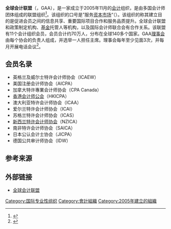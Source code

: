 '''全球会计联盟'''（{{lang|en|The Global Accounting Alliance}}，GAA），是一家成立于2005年11月的[[会计|会计]]组织，是由多国会计师团体组成的联盟组织<ref>{{Cite web|url=http://www.cicpa.org.cn/intercommunication/professional_organizations/201603/t20160325_48440.html|title=全球会计联盟（GAA）|accessdate=2018-08-06|work=www.cicpa.org.cn|archive-date=2018-08-06|archive-url=https://web.archive.org/web/20180806054721/http://www.cicpa.org.cn/intercommunication/professional_organizations/201603/t20160325_48440.html|dead-url=yes}}</ref>。该组织的口号是”服务[[资本市场|资本市场]]“（{{lang|en|Serve Capital Markets}}）。该组织的称其建立目的是促进会员之间的信息共享、重要国际项目合作和服务品质提升。全球会计联盟和政策制定机构、[[基金|基金]]托管人等机构，以及国际会计师联合会有合作关系。该联盟有11个会计组织会员，会员合计约70万人，分布在全球140多个国家。GAA[[理事会|理事会]]由每个协会的负责人组成，并选举一人担任主席。理事会每年至少见面3次，并每月开展电话会议<ref>{{Cite web|url=https://www.icas.com/about-icas/global-accounting-alliance|title=Global Accounting Alliance|accessdate=2018-08-06|last=Jenna|first=Mclauchlan,|work=www.icas.com|language=en|archive-url=https://web.archive.org/web/20180806060441/https://www.icas.com/about-icas/global-accounting-alliance|archive-date=2018-08-06|dead-url=yes}}</ref>。

==会员名录==

* 英格兰及威尔士特许会计师协会（ICAEW）
* 美国注册会计师协会（AICPA）
* 加拿大特许專業会计师协会（CPA Canada）
* [[香港会计师公会|香港会计师公会]]（HKICPA）
* 澳大利亚特许会计师协会（ICAA）
* 爱尔兰特许会计师协会（ICAI）
* 苏格兰特许会计师协会（ICAS）
* [[新西兰特许会计师协会|新西兰特许会计师协会]]（NZICA）
* 南非特许会计师协会（SAICA）
* 日本公认会计士协会（JICPA）
* 德国公共审计师协会（IDW）

==参考来源==
{{reflist}}

== 外部链接 ==

* [http://www.globalaccountingalliance.com/ 全球会计联盟]{{Wayback|url=http://www.globalaccountingalliance.com/ |date=20180806115225 }}
{{Accounting-stub}}
[[Category:国际专业性组织|Category:国际专业性组织]]
[[Category:會計組織|Category:會計組織]]
[[Category:2005年建立的組織|Category:2005年建立的組織]]